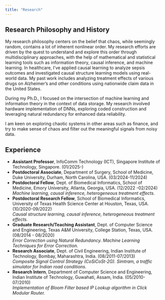 ```yaml
---
title: "Research"
---
```


## Research Philosophy and History

My research philosophy centers on the belief that chaos, while seemingly random, contains a lot of inherent nonlinear order. My research efforts are driven by the quest to understand and explore this order through multidisciplinary approaches, with the help of mathematical and statistical learning tools such as information theory, causal inference, and machine learning. In healthcare, I've applied causal learning to analyze sepsis outcomes and investigated causal structure learning models using real-world data. My past work includes analyzing treatment effects of various drugs on Alzheimer's and other conditions using nationwide claim data in the United States.

During my Ph.D., I focused on the intersection of machine learning and information theory in the context of data storage. My research involved hardware implementation of DNNs, exploring coded construction and leveraging natural redundancy for enhanced data reliability.

I am keen on exploring chaotic systems in other areas such as finance, and try to make sense of chaos and filter out the meaningful signals from noisy data.

## Experience

* **Assistant Professor**, InfoComm Technology (ICT), Singapore Institute of Technology, Singapore. (01/2025-)
* **Postdoctoral Associate**, Department of Surgery, School of Medicine, Duke University, Durham, North Carolina, USA. (03/2024-11/2024)
* **Postdoctoral Fellow**, Dept. of Biomedical Informatics, School of Medicine, Emory University, Atlanta, Georgia, USA. (12/2022 -02/2024)  
    *Machine learning, causal inference, heterogeneous treatment effects.*
* **Postdoctoral Research Fellow**, School of Biomedical Informatics, University of Texas Health Science Center at Houston, Texas, USA. (10/2020-09/2022)  
    *Causal structure learning, causal inference, heterogeneous treatment effects.*
* **Graduate Research/Teaching Assistant**, Dept. of Computer Science and Engineering, Texas A&M University, College Station, Texas, USA. (08/2014 - 08/2020)  
    *Error Correction using Natural Redundancy.* *Machine Learning Techniques for Error Correction.*
* **Research Associate**, Dept. of Civil Engineering, Indian Institute of Technology, Bombay, Maharashtra, India. (08/2011-07/2013)  
    *Composite Signal Control Strategy (CoSiCoSt-2G).* *Simtram, a traffic simulator for Indian road conditions.*
* **Research Intern**, Department of Computer Science and Engineering, Indian Institute of Technology, Guwahati, Assam, India. (05/2010- 07/2010)  
    *Implementation of Bloom Filter based IP Lookup algorithm in Click Modular Router.*